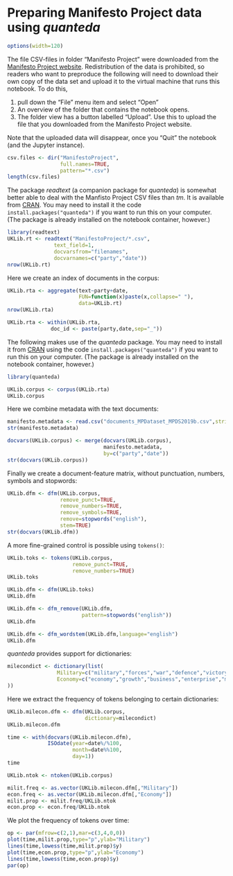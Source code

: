 # Preparing Manifesto Project data using *quanteda*

```r
options(width=120)
```

The file CSV-files in folder "Manifesto Project"
were downloaded from the [Manifesto Project website](https://manifesto-project.wzb.eu/datasets).
Redistribution of the data is prohibited, so readers who want to preproduce the following will need to download their own copy of the data set and upload it to the virtual machine that runs this notebook. To do this,

1. pull down the "File" menu item and select "Open"
2. An overview of the folder that contains the notebook opens.
3. The folder view has a button labelled "Upload". Use this to upload the file that you downloaded from the Manifesto Project website.

Note that the uploaded data will disappear, once you "Quit" the notebook (and the Jupyter instance).

```r
csv.files <- dir("ManifestoProject",
                 full.names=TRUE,
                 pattern="*.csv")
length(csv.files)
```

The package *readtext* (a companion package for *quanteda*) is somewhat better able to
deal with the Manfisto Project CSV files than *tm*. It is available from [CRAN](https://cran.r-project.org/package=readtext). You may need to install it the code
`install.packages("quanteda")` if you want to run this on your computer. (The
package is already installed on the notebook container, however.)

```r
library(readtext)
UKLib.rt <- readtext("ManifestoProject/*.csv",
               text_field=1,
               docvarsfrom="filenames",
               docvarnames=c("party","date"))
nrow(UKLib.rt)
```

Here we create an index of documents in the corpus:

```r
UKLib.rta <- aggregate(text~party+date,
                       FUN=function(x)paste(x,collapse=" "),
                       data=UKLib.rt)
nrow(UKLib.rta)
```

```r
UKLib.rta <- within(UKLib.rta,
              doc_id <- paste(party,date,sep="_"))
```

The following makes use of the *quanteda* package. You may need to install it from
[CRAN](https://cran.r-project.org/package=quanteda) using the code
`install.packages("quanteda")` if you want to run this on your computer. (The
package is already installed on the notebook container, however.)

```r
library(quanteda)
```

```r
UKLib.corpus <- corpus(UKLib.rta)
UKLib.corpus
```

Here we combine metadata with the text documents:

```r
manifesto.metadata <- read.csv("documents_MPDataset_MPDS2019b.csv",stringsAsFactors=FALSE)
str(manifesto.metadata)
```

```r
docvars(UKLib.corpus) <- merge(docvars(UKLib.corpus),
                               manifesto.metadata,
                               by=c("party","date"))
str(docvars(UKLib.corpus))
```

Finally we create a document-feature matrix, without punctuation, numbers,
symbols and stopwords:

```r
UKLib.dfm <- dfm(UKLib.corpus,
                 remove_punct=TRUE,
                 remove_numbers=TRUE,
                 remove_symbols=TRUE,
                 remove=stopwords("english"),
                 stem=TRUE)
str(docvars(UKLib.dfm))
```

A more fine-grained control is possible using `tokens()`:

```r
UKLib.toks <- tokens(UKLib.corpus,
                     remove_punct=TRUE,
                     remove_numbers=TRUE)
UKLib.toks
```

```r
UKLib.dfm <- dfm(UKLib.toks)
UKLib.dfm
```

```r
UKLib.dfm <- dfm_remove(UKLib.dfm,
                        pattern=stopwords("english"))
UKLib.dfm
```

```r
UKLib.dfm <- dfm_wordstem(UKLib.dfm,language="english")
UKLib.dfm
```

*quanteda* provides support for dictionaries:

```r
milecondict <- dictionary(list(
                Military=c("military","forces","war","defence","victory","victorious","glory"),
                Economy=c("economy","growth","business","enterprise","market")
))
```

Here we extract the frequency of tokens belonging to certain dictionaries:

```r
UKLib.milecon.dfm <- dfm(UKLib.corpus,
                         dictionary=milecondict)
UKLib.milecon.dfm
```

```r
time <- with(docvars(UKLib.milecon.dfm),
             ISOdate(year=date%/%100,
                     month=date%%100,
                     day=1))
time
```

```r
UKLib.ntok <- ntoken(UKLib.corpus)
```

```r
milit.freq <- as.vector(UKLib.milecon.dfm[,"Military"])
econ.freq <- as.vector(UKLib.milecon.dfm[,"Economy"])
milit.prop <- milit.freq/UKLib.ntok
econ.prop <- econ.freq/UKLib.ntok
```

We plot the frequency of tokens over time:

```r
op <- par(mfrow=c(2,1),mar=c(3,4,0,0))
plot(time,milit.prop,type="p",ylab="Military")
lines(time,lowess(time,milit.prop)$y)
plot(time,econ.prop,type="p",ylab="Economy")
lines(time,lowess(time,econ.prop)$y)
par(op)
```
